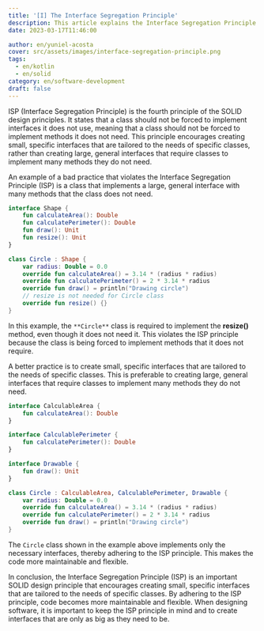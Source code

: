 ```yaml
---
title: '[I] The Interface Segregation Principle'
description: This article explains the Interface Segregation Principle (ISP), a SOLID design principle. ISP says that a class should only implement the methods it needs. The article gives an example of a bad practice that violates ISP and a better practice that follows it by creating small, specific interfaces for each class.
date: 2023-03-17T11:46:00

author: en/yuniel-acosta
cover: src/assets/images/interface-segregation-principle.png
tags:
  - en/kotlin
  - en/solid
category: en/software-development
draft: false
---
```

ISP (Interface Segregation Principle) is the fourth principle of the SOLID design principles. It states that a class should not be forced to implement interfaces it does not use, meaning that a class should not be forced to implement methods it does not need. This principle encourages creating small, specific interfaces that are tailored to the needs of specific classes, rather than creating large, general interfaces that require classes to implement many methods they do not need.

An example of a bad practice that violates the Interface Segregation Principle (ISP) is a class that implements a large, general interface with many methods that the class does not need.

```kotlin
interface Shape {
    fun calculateArea(): Double
    fun calculatePerimeter(): Double
    fun draw(): Unit
    fun resize(): Unit
}

class Circle : Shape {
    var radius: Double = 0.0
    override fun calculateArea() = 3.14 * (radius * radius)
    override fun calculatePerimeter() = 2 * 3.14 * radius
    override fun draw() = println("Drawing circle")
    // resize is not needed for Circle class
    override fun resize() {}
}
```

In this example, the `**Circle**` class is required to implement the **resize()** method, even though it does not need it. This violates the ISP principle because the class is being forced to implement methods that it does not require.

A better practice is to create small, specific interfaces that are tailored to the needs of specific classes. This is preferable to creating large, general interfaces that require classes to implement many methods they do not need.

```kotlin
interface CalculableArea {
    fun calculateArea(): Double
}

interface CalculablePerimeter {
    fun calculatePerimeter(): Double
}

interface Drawable {
    fun draw(): Unit
}

class Circle : CalculableArea, CalculablePerimeter, Drawable {
    var radius: Double = 0.0
    override fun calculateArea() = 3.14 * (radius * radius)
    override fun calculatePerimeter() = 2 * 3.14 * radius
    override fun draw() = println("Drawing circle")
}
```

The `Circle` class shown in the example above implements only the necessary interfaces, thereby adhering to the ISP principle. This makes the code more maintainable and flexible.

In conclusion, the Interface Segregation Principle (ISP) is an important SOLID design principle that encourages creating small, specific interfaces that are tailored to the needs of specific classes. By adhering to the ISP principle, code becomes more maintainable and flexible. When designing software, it is important to keep the ISP principle in mind and to create interfaces that are only as big as they need to be.
